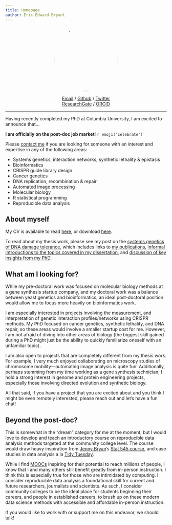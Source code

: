 ```yaml
---
title: Homepage
author: Eric Edward Bryant
---
```


<img src="/images/profile.jpg"
  width="200"
  height="200"
  alt="Logo"
  style="border-radius: 50%;
         display: block;
         margin-left: auto;
         margin-right: auto;">

<div style="text-align:center">
[<i class="fas fa-envelope"></i> Email](mailto:EricBryantPhD@gmail.com) /
[<i class="fab fa-github"></i> Github](https://github.com/EricBryantPhD) /
[<i class="fab fa-twitter"></i> Twitter](https://twitter.com/EricBryantPhD)\
[<i class="fab fa-researchgate"></i> ResearchGate](https://www.researchgate.net/profile/Eric_Bryant) /
[<i class="fab fa-orcid"></i> ORCID](https://orcid.org/0000-0002-4648-654X)
</div>

-------------------------------------------------------------------------------

Having recently completed my PhD at Columbia University, I am excited to
announce that...

**I am officially on the post-doc job market**! `r emoji("celebrate")`

Please [contact me](mailto:EricBryantPhD@gmail.com) if you are looking for
someone with an interest and expertise in any of the following areas:

- Systems genetics, interaction networks, synthetic lethality & epistasis
- Bioinformatics
- CRISPR guide library design
- Cancer genetics
- DNA replication, recombination & repair
- Automated image processing
- Molecular biology
- R statistical programming
- Reproducible data analysis


## About myself

My CV is available to read [here](cv), or download [here](cv#downloads).

To read about my thesis work, please see my post on the
[systems genetics of DNA damage tolerance](2020/01/09/phd-dissertation), 
which includes links to
[my publications](cv#publications),
[informal introductions to the topics covered in my dissertation](2020/01/09/phd-dissertation#preface), and
[discussion of key insights from my PhD](2020/01/09/phd-dissertation#discussion).


## What am I looking for?

While my pre-doctoral work was focused on molecular biology methods at a gene
synthesis startup company, and my doctoral work was a balance between yeast
genetics and bioinformatics, an ideal post-doctoral position would allow me to
focus more heavily on bioinformatics work.

I am especially interested in projects involving the measurement, and
interpretation of genetic interaction profiles/networks using CRISPR methods.
My PhD focused on cancer genetics, synthetic lethality, and DNA repair, so
these areas would involve a smaller startup cost for me.
However, I am not afraid of diving into other areas of biology
(the biggest skill gained during a PhD might just be the ability to quickly
familiarize oneself with an unfamiliar topic).

I am also open to projects that are completely different from my thesis work.
For example, I very much enjoyed collaborating on microscopy studies of
chromosome mobility---automating image analysis is quite fun!
Additionally, perhaps stemming from my time working as a gene synthesis
technician, I hold a strong interest in genome and protein engineering
projects, especially those involving directed evolution and synthetic biology.

All that said, if you have a project that you are excited about and you think
I might be even remotely interested, please reach out and let's have a fun
chat!


## Beyond the post-doc?

This is somewhat in the "dream" category for me at the moment, but I would
love to develop and teach an introductory course on reproducible data analysis
methods targeted at the community college level.
The course would draw heavy inspiration from
[Jenny Bryan](https://en.wikipedia.org/wiki/Jenny_Bryan)'s
[Stat 545 course](https://stat545.com), and
case studies in data analysis a la
[Tidy Tuesday](https://github.com/rfordatascience/tidytuesday).

While I find [MOOCs](https://en.wikipedia.org/wiki/Massive_open_online_course)
inspiring for their potential to reach millions of people, I know that I and
many others still benefit greatly from in-person instruction.
I think this is especially true for those who are intimidated by computing.
I consider reproducible data analysis a foundational skill for current and
future researchers, journalists and scientists.
As such, I consider community colleges to be the ideal place for students
beginning their careers, and people in established careers, to brush up
on these modern data science methods with accessible and affordable in-person
instruction.

If you would like to work with or support me on this endeavor, we should talk!
